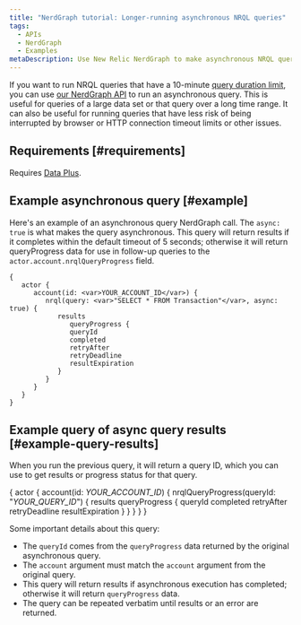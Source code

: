 ```yaml
---
title: "NerdGraph tutorial: Longer-running asynchronous NRQL queries"
tags:
  - APIs
  - NerdGraph
  - Examples
metaDescription: Use New Relic NerdGraph to make asynchronous NRQL queries that have longer query duration limits.
---
```


If you want to run NRQL queries that have a 10-minute [query duration limit](/docs/query-your-data/nrql-new-relic-query-language/get-started/rate-limits-nrql-queries), you can use [our NerdGraph API](/docs/apis/nerdgraph/get-started/introduction-new-relic-nerdgraph) to run an asynchronous query. This is useful for queries of a large data set or that query over a long time range. It can also be useful for running queries that have less risk of being interrupted by browser or HTTP connection timeout limits or other issues. 

## Requirements [#requirements]

Requires [Data Plus](/docs/accounts/accounts-billing/new-relic-one-pricing-billing/data-ingest-billing#data-plus). 

## Example asynchronous query [#example]

Here's an example of an asynchronous query NerdGraph call. The `async: true` is what makes the query asynchronous. This query will return results if it completes within the default timeout of 5 seconds; otherwise it will return queryProgress data for use in follow-up queries to the `actor.account.nrqlQueryProgress` field. 

```
{
   actor {
      account(id: <var>YOUR_ACCOUNT_ID</var>) {
         nrql(query: <var>"SELECT * FROM Transaction"</var>, async: true) {
            results
               queryProgress {
               queryId
               completed
               retryAfter
               retryDeadline
               resultExpiration
            }
         }
      }
   }
}
```

## Example query of async query results [#example-query-results]

When you run the previous query, it will return a query ID, which you can use to get results or progress status for that query. 

{
   actor {
      account(id: <var>YOUR_ACCOUNT_ID</var>) {
         nrqlQueryProgress(queryId: "<var>YOUR_QUERY_ID</var>") {
            results
            queryProgress {
               queryId
               completed
               retryAfter
               retryDeadline
               resultExpiration
            }
         }
      }
   }
}

Some important details about this query: 

* The `queryId` comes from the `queryProgress` data returned by the original asynchronous query.
* The `account` argument must match the `account` argument from the original query.
* This query will return results if asynchronous execution has completed; otherwise it will return `queryProgress` data.
* The query can be repeated verbatim until results or an error are returned.
